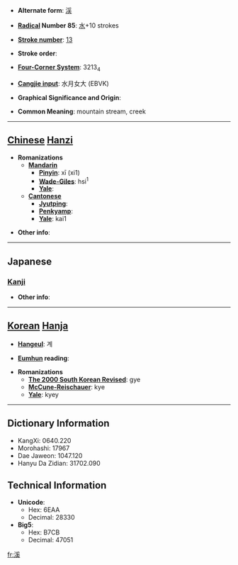 * '''Alternate form''': [[渓]]

* '''[[Wiktionary:Chinese radical index| Radical]] Number 85''': [[Wiktionary:Chinese radical index 水|水]]+10 strokes

* '''[[Wiktionary:Chinese total strokes index|Stroke number]]''': [[Wiktionary:Chinese total strokes index 13|13]]

* '''Stroke order''': 

* '''[[Wiktionary:Chinese four corner index|Four-Corner System]]''': 3213<sub>4</sub>

* '''[[Wiktionary:Chinese Cangjie index|Cangjie input]]''': 水月女大 (EBVK)

* '''Graphical Significance and Origin''': 

* '''Common Meaning''': mountain stream, creek

----

== [[Chinese]] [[Hanzi]] ==

* '''Romanizations'''
** '''[[Mandarin]]'''
*** '''[[Pinyin]]''': xī (xi1)
*** '''[[Wade-Giles]]''': hsi<sup>1</sup>
*** '''[[Yale]]''': 
** '''[[Cantonese]]'''
*** '''[[Jyutping]]''':
*** '''[[Penkyamp]]''': 
*** '''[[Yale]]''': kai1

* '''Other info''': 

----

==Japanese==
===[[Kanji]]===
{{kanji|on readings=[[けい]] (kei)
|kun readings=[[たに]] (tani)
}}

* '''Other info''':  

----

== [[Korean]] [[Hanja]] ==

* '''[[Hangeul]]''': 계

* '''[[Eumhun]] reading''': 

* '''Romanizations'''
** '''[[The 2000 South Korean Revised Romanization|The 2000 South Korean Revised]]''': gye
** '''[[McCune-Reischauer]]''': kye
** '''[[Yale]]''': kyey

----

== Dictionary Information ==

* KangXi: 0640.220
* Morohashi: 17967
* Dae Jaweon: 1047.120
* Hanyu Da Zidian: 31702.090

== Technical Information ==

* '''Unicode''':
** Hex: 6EAA
** Decimal: 28330
* '''Big5''':
** Hex: B7CB
** Decimal: 47051

[[fr:溪]]